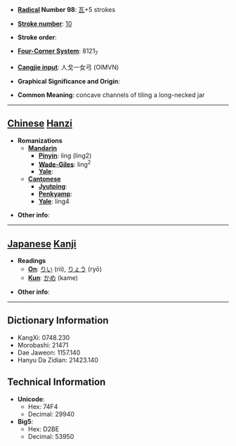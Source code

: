 * '''[[Wiktionary:Chinese radical index| Radical]] Number 98''': [[Wiktionary:Chinese radical index 瓦|瓦]]+5 strokes

* '''[[Wiktionary:Chinese total strokes index|Stroke number]]''': [[Wiktionary:Chinese total strokes index 10|10]]

* '''Stroke order''': 

* '''[[Wiktionary:Chinese four corner index|Four-Corner System]]''': 8121<sub>7</sub>

* '''[[Wiktionary:Chinese Cangjie index|Cangjie input]]''': 人戈一女弓 (OIMVN)

* '''Graphical Significance and Origin''': 

* '''Common Meaning''': concave channels of tiling a long-necked jar

----

== [[Chinese]] [[Hanzi]] ==

* '''Romanizations'''
** '''[[Mandarin]]'''
*** '''[[Pinyin]]''': líng (ling2)
*** '''[[Wade-Giles]]''': ling<sup>2</sup>
*** '''[[Yale]]''': 
** '''[[Cantonese]]'''
*** '''[[Jyutping]]''':
*** '''[[Penkyamp]]''': 
*** '''[[Yale]]''': ling4

* '''Other info''': 

----

== [[Japanese]] [[Kanji]] ==

* '''Readings'''
** '''[[On]]''': [[りい]] (rii), [[りょう]] (ryō)
** '''[[Kun]]''': [[かめ]] (kame)

* '''Other info''':  

----

== Dictionary Information ==

* KangXi: 0748.230
* Morobashi: 21471
* Dae Jaweon: 1157.140
* Hanyu Da Zidian: 21423.140

== Technical Information ==

* '''Unicode''':
** Hex: 74F4
** Decimal: 29940
* '''Big5''':
** Hex: D2BE
** Decimal: 53950